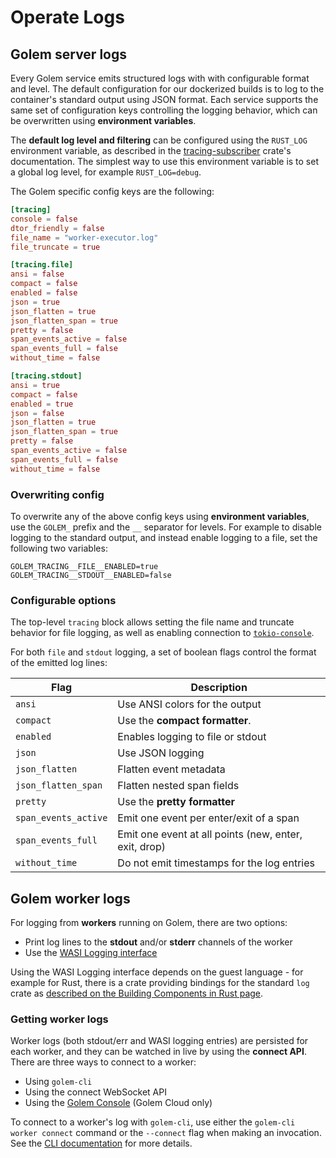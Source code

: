 # Operate Logs

## Golem server logs

Every Golem service emits structured logs with with configurable format and level. The default configuration for our dockerized builds is to log to the container's standard output using JSON format. Each service supports the same set of configuration keys controlling the logging behavior, which can be overwritten using **environment variables**.

The **default log level and filtering** can be configured using the `RUST_LOG` environment variable, as described in the [tracing-subscriber](https://docs.rs/tracing-subscriber/latest/tracing_subscriber/filter/struct.EnvFilter.html) crate's documentation. The simplest way to use this environment variable is to set a global log level, for example `RUST_LOG=debug`.

The Golem specific config keys are the following:

```toml
[tracing]
console = false
dtor_friendly = false
file_name = "worker-executor.log"
file_truncate = true

[tracing.file]
ansi = false
compact = false
enabled = false
json = true
json_flatten = true
json_flatten_span = true
pretty = false
span_events_active = false
span_events_full = false
without_time = false

[tracing.stdout]
ansi = true
compact = false
enabled = true
json = false
json_flatten = true
json_flatten_span = true
pretty = false
span_events_active = false
span_events_full = false
without_time = false
```

### Overwriting config

To overwrite any of the above config keys using **environment variables**, use the `GOLEM_` prefix and the `__` separator for levels. For example to disable logging to the standard output, and instead enable logging to a file, set the following two variables:

```
GOLEM_TRACING__FILE__ENABLED=true
GOLEM_TRACING__STDOUT__ENABLED=false
```

### Configurable options

The top-level `tracing` block allows setting the file name and truncate behavior for file logging, as well as enabling connection to [`tokio-console`](https://github.com/tokio-rs/console).

For both `file` and `stdout` logging, a set of boolean flags control the format of the emitted log lines:

| Flag                 | Description                                           |
| -------------------- | ----------------------------------------------------- |
| `ansi`               | Use ANSI colors for the output                        |
| `compact`            | Use the **compact formatter**.                        |
| `enabled`            | Enables logging to file or stdout                     |
| `json`               | Use JSON logging                                      |
| `json_flatten`       | Flatten event metadata                                |
| `json_flatten_span`  | Flatten nested span fields                            |
| `pretty`             | Use the **pretty formatter**                          |
| `span_events_active` | Emit one event per enter/exit of a span               |
| `span_events_full`   | Emit one event at all points (new, enter, exit, drop) |
| `without_time`       | Do not emit timestamps for the log entries            |

## Golem worker logs

For logging from **workers** running on Golem, there are two options:

- Print log lines to the **stdout** and/or **stderr** channels of the worker
- Use the [WASI Logging interface](https://github.com/WebAssembly/wasi-logging)

Using the WASI Logging interface depends on the guest language - for example for Rust, there is a crate providing bindings for the standard `log` crate as [described on the Building Components in Rust page](rust-language-guide/building-components).

### Getting worker logs

Worker logs (both stdout/err and WASI logging entries) are persisted for each worker, and they can be watched in live by using the **connect API**. There are three ways to connect to a worker:

- Using `golem-cli`
- Using the connect WebSocket API
- Using the [Golem Console](console) (Golem Cloud only)

To connect to a worker's log with `golem-cli`, use either the `golem-cli worker connect` command or the `--connect` flag when making an invocation. See the [CLI documentation](cli-workers) for more details.
